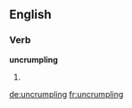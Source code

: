 ==English==

===Verb===
'''uncrumpling'''

# {{present participle of|uncrumple}}

[[de:uncrumpling]]
[[fr:uncrumpling]]